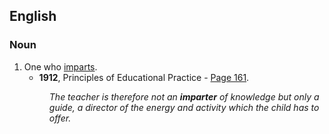 ==English==

===Noun===
{{en-noun}}

# One who [[impart]]s.
#*'''1912''', Principles of Educational Practice - [http://books.google.co.uk/books?id=A7whLvSECaIC&q=%22imparter+of+knowledge%22&dq=%22imparter+of+knowledge%22&lr=&pgis=1 Page 161].
#:''The teacher is therefore not an '''imparter''' of knowledge but only a guide, a director of the energy and activity which the child has to offer.''